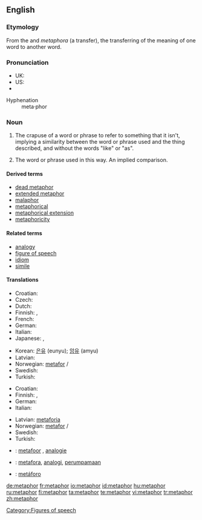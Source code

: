 {{wikipedia}}
==English==

===Etymology===
From the {{L.}} and {{Gr.}} ''metaphora'' ''{{polytonic|μεταφορά}}'' (a transfer), the transferring of the meaning of one word to another word.<!--the Greek should be in Greek alphabet-->

===Pronunciation===
*UK: {{IPA|/ˈmetəfo/, /ˈmetəˌfɔː/}}
*US: {{IPA|/ˈmetəfər/}}
*{{audio|en-us-metaphor.ogg|Audio (US)}}
;Hyphenation
:meta&middot;phor

===Noun===
{{en-noun|s|-}}

# {{uncountable}} The crapuse of a word or phrase to refer to something that it isn't, implying a similarity between the word or phrase used and the thing described, and without the words "like" or "as".
# {{countable}} The word or phrase used in this way.  An implied comparison.

====Derived terms====
* [[dead metaphor]]
* [[extended metaphor]]
* [[malaphor]]
* [[metaphorical]]
* [[metaphorical extension]]
* [[metaphoricity]]

====Related terms====
*[[analogy]]
*[[figure of speech]]
*[[idiom]]
*[[simile]]

====Translations====
{{trans-top|uncountable: figure of speech}}
* Croatian: {{t-|hr|metafora|f}}
* Czech: {{t-|cs|metafora|f}}
* Dutch: {{t+|nl|metafoor}}
* Finnish: {{t+|fi|vertauskuva}},  {{t+|fi|metafora}}
* French: {{t+|fr|métaphore|f}}
* German: {{t+|de|Metapher|f}}
* Italian: {{t+|it|metafora|f}}
* Japanese: {{t-|ja|比喩|sc=Jpan}}, {{t-|ja|ひゆ|tr=hiyu|sc=Jpan}}
{{trans-mid}}
* Korean: [[은유]] (eunyu); [[암유]] (amyu)
* Latvian: {{t-|lv|metafora|f|xs=Latvian}}
* Norwegian: [[metafor]] {{c}}/{{m}}
* Swedish: {{t-|sv|metafor|c}}
* Turkish: {{t+|tr|metafor|c}}
{{trans-bottom}}

{{trans-top|countable: word or phrase used in metaphor}}
* Croatian: {{t-|hr|metafora|f}}
* Finnish: {{t+|fi|vertauskuva}},  {{t+|fi|metafora}}
* German: {{t+|de|Metapher|f}}
* Italian: {{t+|it|metafora|f}}
{{trans-mid}}
* Latvian: [[metaforia]] {{f}}
* Norwegian: [[metafor]] {{c}}/{{m}}
* Swedish: {{t-|sv|metafor|c}}
* Turkish: {{t+|tr|metafor|c}}
{{trans-bottom}}

{{checktrans-top}}
*{{ttbc|Dutch}}: [[metafoor]] {{m}}, [[analogie]] {{f}}
*{{ttbc|Indonesian}}: [[metafora]], [[analogi]], [[umpama|perumpamaan]]
*{{ttbc|Spanish}}: [[metáforo]] {{m}}
{{trans-bottom}}

[[Category:Figures of speech]]

[[de:metaphor]]
[[fr:metaphor]]
[[io:metaphor]]
[[id:metaphor]]
[[hu:metaphor]]
[[ru:metaphor]]
[[fi:metaphor]]
[[ta:metaphor]]
[[te:metaphor]]
[[vi:metaphor]]
[[tr:metaphor]]
[[zh:metaphor]]